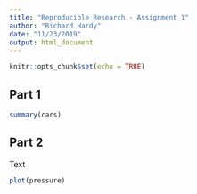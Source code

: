 ```yaml
---
title: "Reproducible Research - Assignment 1"
author: "Richard Hardy"
date: "11/23/2019"
output: html_document
---
```


```r
knitr::opts_chunk$set(echo = TRUE)
```

## Part 1

```r
summary(cars)
```

## Part 2

Text

```r
plot(pressure)
```
